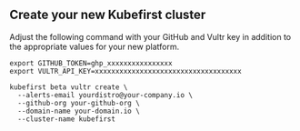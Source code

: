 
## Create your new Kubefirst cluster

Adjust the following command with your GitHub and Vultr key in addition to the appropriate values for your new platform.

```shell
export GITHUB_TOKEN=ghp_xxxxxxxxxxxxxxxx
export VULTR_API_KEY=xxxxxxxxxxxxxxxxxxxxxxxxxxxxxxxxxxxx

kubefirst beta vultr create \
  --alerts-email yourdistro@your-company.io \
  --github-org your-github-org \
  --domain-name your-domain.io \
  --cluster-name kubefirst
```

<CloudflareDNS />
